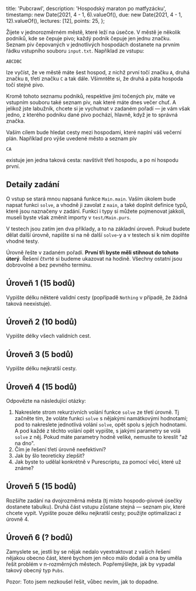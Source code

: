   title: 'Pubcrawl',
  description: 'Hospodský maraton po matfyzácku',
  timestamp: new Date(2021, 4 - 1, 6).valueOf(),
  due: new Date(2021, 4 - 1, 12).valueOf(),
  lectures: [12],
  points: 25,
};

Žijete v jednorozměrném městě, které leží na úsečce. V městě je několik podniků, kde se čepuje pivo; každý podnik čepuje jen jednu značku. Seznam piv čepovaných v jednotlivých hospodách dostanete na prvním řádku vstupního souboru `input.txt`. Například ze vstupu:

```
ABCDBC
```

lze vyčíst, že ve městě máte šest hospod, z nichž první točí značku `A`, druhá značku `B`, třetí značku `C` a tak dále. Všimntěte si, že druhá a páta hospoda točí stejné pivo.

Kromě tohoto seznamu podniků, respektive jimi točených piv, máte ve vstupním souboru také seznam piv, nak které máte dnes večer chuť. A jelikož jste labužník, chcete si je vychutnat v zadaném pořadí — je vám však jedno, z kterého podniku dané pivo pochází, hlavně, když je to správná značka.

Vaším cílem bude hledat cesty mezi hospodami, které naplní váš večerní plán. Například pro výše uvedené město a seznam piv

```
CA
```

existuje jen jedna taková cesta: navštívit třetí hospodu, a po ní hospodu první.

## Detaily zadání

O vstup se stará mnou napsaná funkce `Main.main`. Vaším úkolem bude napsat funkci `solve`, a vhodně ji zavolat z `main`, a také doplnit definice typů, které jsou naznačeny v zadání. Funkci i typy si můžete pojmenovat jakkoli, museli byste však změnit importy v `test/Main.purs`.

V testech jsou zatím jen dva příklady, a to na základní úroveň. Pokud budete dělat další úrovně, napište si na ně další `solve`-y a v testech si k nim doplňte vhodné testy.

Úrovně řešte v zadaném pořadí. **První tři byste měli stihnout do tohoto úterý**. Řešení čtvrté si budeme ukazovat na hodině. Všechny ostatní jsou dobrovolné a bez pevného termínu.

## Úroveň 1 (15 bodů)

Vypište délku některé validní cesty (popřípadě `Nothing` v případě, že žádná taková neexistuje).

## Úroveň 2 (10 bodů)

Vypište délky všech validních cest.

## Úroveň 3 (5 bodů)

Vypište délku nejkratší cesty.

## Úroveň 4 (15 bodů)

Odpovězte na následující otázky:

1. Nakreslete strom rekurzivních volání funkce `solve` ze třetí úrovně. Tj začněte tím, že voláte funkci `solve` s nějakými namátkovými hodnotami; pod to nakreslete jednotlivá volání `solve`, opět spolu s jejich hodnotami. A pod každé z těchto volání opět vypište, s jakými parametry se volá `solve` z něj. Pokud máte parametry hodně veliké, nemusíte to kreslit "až na dno".
2. Čím je řešení třetí úrovně neefektivní?
3. Jak by šlo teoreticky zlepšit?
4. Jak byste to udělal konkrétně v Purescriptu, za pomocí věcí, které už známe?

## Úroveň 5 (15 bodů)

Rozšiřte zadání na dvojrozměrná města (tj místo hospodo-pivové úsečky dostanete tabulku). Druhá část vstupu zůstane stejná — seznam piv, které chcete vypít. Vypište pouze délku nejkratší cesty; použijte optimalizaci z úrovně 4.

## Úroveň 6 (? bodů)

Zamyslete se, jestli by se nějak nedalo vyextraktovat z vašich řešení nějakou obecno část, které bychom jen něco málo dodali a ona by uměla řešit problém v n-rozměrných městech. Popřemýšlejte, jak by vypadal takový obecný typ `Pubs`.

Pozor: Toto jsem nezkoušel řešit, vůbec nevím, jak to dopadne.
